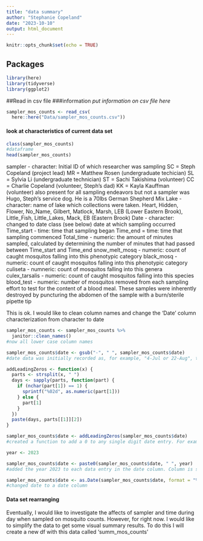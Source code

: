 ```yaml
---
title: "data summary"
author: "Stephanie Copeland"
date: "2023-10-10"
output: html_document
---
```


```r
knitr::opts_chunk$set(echo = TRUE)
```
## Packages
```r
library(here)
library(tidyverse)
library(ggplot2)
```
##Read in csv file
###information
*put information on csv file here*
```r
sampler_mos_counts <- read_csv(
  here::here("Data/sampler_mos_counts.csv"))
```

#### look at characteristics of current data set

```r
class(sampler_mos_counts)
#dataframe
head(sampler_mos_counts)
```

sampler - character: Initial ID of which researcher was sampling
SC = Steph Copeland (project lead)
MR = Matthew Rosen (undergraduate techician)
SL = Sylvia Li (undergraduate technician)
ST = Sachi Takishima (volunteer)
CC = Charlie Copeland (volunteer, Steph's dad)
KK = Kayla Kauffman (volunteer)
also present for all sampling endeavors but not a sampler was Hugo, Steph's service dog. He is a 70lbs German Shepherd Mix 
Lake - character: name of lake which collections were taken. Heart, Hidden, Flower, No_Name, Gilbert, Matlock, Marsh, LEB (Lower Eastern Brook), Little_Fish, Little_Lakes, Mack, EB (Eastern Brook)
Date - character: changed to date class (see below) date at which sampling occurred
Time_start - time: time that sampling began
Time_end = time: time that sampling commenced
Total_time - numeric: the amount of minutes sampled, calculated by determining the number of minutes that had passed between Time_start and Time_end
snow_melt_mosq - numeric: count of caught mosquitos falling into this phenotypic category
black_mosq - numeric: count of caught mosquitos falling into this phenotypic category
culiseta - numneric: count of mosquitos falling into this genera 
culex_tarsalis - numeric: count of caught mosquitos falling into this species 
blood_test - numeric: number of mosquitos removed from each sampling effort to test for the content of a blood meal. These samples were inherently destroyed by puncturing the abdomen of the sample with a burn/sterile pipette tip 

This is ok. I would like to clean column names and change the 'Date' column characterization from character to date

```r
sampler_mos_counts <- sampler_mos_counts %>%
  janitor::clean_names()
#now all lower case column names

sampler_mos_counts$date <- gsub("-", " ", sampler_mos_counts$date)
#date data was initially recorded as, for example, "4-Jul or 22-Aug", this removed the dash. 

addLeadingZeros <- function(x) {
  parts <- strsplit(x, " ")
  days <- sapply(parts, function(part) {
    if (nchar(part[1]) == 1) {
      sprintf("%02d", as.numeric(part[1]))
    } else {
      part[1]
    }
  })
  paste(days, parts[[1]][2])
}

sampler_mos_counts$date <- addLeadingZeros(sampler_mos_counts$date)
#created a function to add a 0 to any single digit date entry. For example an entry of "4-Jul" was changed to "04=Jul".

year <- 2023

sampler_mos_counts$date <- paste0(sampler_mos_counts$date, " ", year)
#added the year 2023 to each data entry in the date column. Column is still recognized as a character column. 

sampler_mos_counts$date <- as.Date(sampler_mos_counts$date, format = "%d %b %Y")
#changed date to a date column
```

#### Data set rearranging
Eventually, I would like to investigate the affects of sampler and time during day when sampled on mosquito counts. However, for right now. I would like to simplify the data to get some visual summary results. To do this I will create a new df with this data called 'summ_mos_counts'

